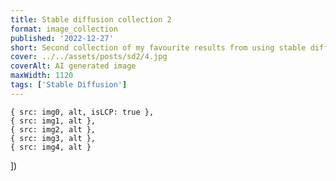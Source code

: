 ```yaml
---
title: Stable diffusion collection 2
format: image_collection
published: '2022-12-27'
short: Second collection of my favourite results from using stable diffusion.
cover: ../../assets/posts/sd2/4.jpg
coverAlt: AI generated image
maxWidth: 1120
tags: ['Stable Diffusion']
---
```







	{ src: img0, alt, isLCP: true },
	{ src: img1, alt },
	{ src: img2, alt },
	{ src: img3, alt },
	{ src: img4, alt }
])

<ImageGallery gallery={optimisedGallery} client:load />
